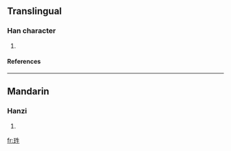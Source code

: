 ==Translingual==
===Han character===
{{Han char|rn=96|rad=玉|as=05|sn=9|four=|canj=一土竹手一 (MGHQM)}}
# {{defn|Han|sort=玉05}}
====References====
{{Han ref|kx=0729.150|dkj=20909|dj=1141.070|hdz=21107.020|uh=73C4|ud=29636}}

----
==Mandarin==
===Hanzi===
{{cmn-hanzi|pin=[[shēng]] ([[sheng1]])|wg=sheng<sup>1</sup>}}
# {{defn|Mandarin}}

[[fr:珄]]
